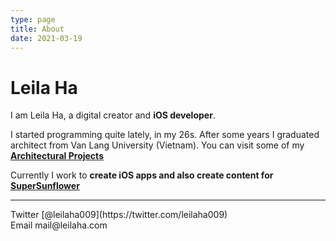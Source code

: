 ```yaml
---
type: page
title: About
date: 2021-03-19
---
```


# Leila Ha

I am Leila Ha, a digital creator and **iOS developer**.

I started programming quite lately, in my 26s. After some years I graduated architect from Van Lang University (Vietnam).
You can visit some of my **[Architectural Projects](https://leilaha.com/art)**

Currently I work to **create iOS apps and also create content for [SuperSunflower](https://suppersunflower.com)**

---

<div>
  Twitter [@leilaha009](https://twitter.com/leilaha009)
  <br />
  Email mail@leilaha.com
</div>
